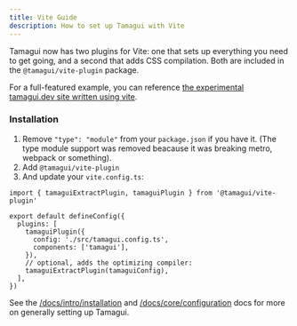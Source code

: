 ```yaml
---
title: Vite Guide
description: How to set up Tamagui with Vite
---
```


Tamagui now has two plugins for Vite: one that sets up everything you need to get going, and a second that adds CSS compilation. Both are included in the `@tamagui/vite-plugin` package.

For a full-featured example, you can reference [the experimental tamagui.dev site written using vite](https://github.com/tamagui/tamagui/tree/master/apps/sandbox-web).

### Installation

1. Remove `"type": "module"` from your `package.json` if you have it. (The type module support was removed beacause it was breaking metro, webpack or something).
2. Add `@tamagui/vite-plugin` 
3. And update your `vite.config.ts`:

```tsx
import { tamaguiExtractPlugin, tamaguiPlugin } from '@tamagui/vite-plugin'

export default defineConfig({
  plugins: [
    tamaguiPlugin({
      config: './src/tamagui.config.ts',
      components: ['tamagui'],
    }),
    // optional, adds the optimizing compiler:
    tamaguiExtractPlugin(tamaguiConfig),
  ],
})
```

See the [/docs/intro/installation](Installation) and [/docs/core/configuration](Configuration) docs for more on generally setting up Tamagui.
